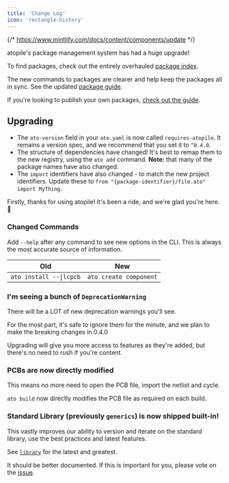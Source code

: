 ```yaml
---
title: 'Change Log'
icon: 'rectangle-history'
---
```


{/* https://www.mintlify.com/docs/content/components/update */}

<Update label="v0.4" description="Packages 📦">
atopile's package management system has had a huge upgrade!

To find packages, check out the entirely overhauled [package index](https://packages.atopile.io).

The new commands to packages are clearer and help keep the packages all in sync. See the updated [package guide](essentials/4-packages).

If you're looking to publish your own packages, [check out the guide](guides/publish).

## Upgrading

- The `ato-version` field in your `ato.yaml` is now called `requires-atopile`. It remains a version spec, and we recommend that you set it to `^0.4.0`.
- The structure of dependencies have changed! It's best to remap them to the new registry, using the `ato add` command. **Note:** that many of the package names have also changed.
- The `import` identifiers have also changed - to match the new project identifiers. Update these to `from "{package-identifier}/file.ato" import MyThing`.

</Update>

<Update label="v0.3" description="A big release with a lot of new infrastructure">

Firstly, thanks for using atopile! It's been a ride, and we're glad you're here. 🙌

### Changed Commands

Add `--help` after any command to see new options in the CLI. This is always the most accurate source of information.

| Old                    | New                    |
| ---------------------- | ---------------------- |
| `ato install --jlcpcb` | `ato create component` |


### I'm seeing a bunch of `DeprecationWarning`

There will be a LOT of new deprecation warnings you'll see.

For the most part, it's safe to ignore them for the minute, and we plan to make the breaking changes in 0.4.0

Upgrading will give you more access to features as they're added, but there's no need to rush if you're content.

### PCBs are now directly modified

This means no more need to open the PCB file, import the netlist and cycle.

`ato build` now directly modifies the PCB file as required on each build.


### Standard Library (previously `generics`) is now shipped built-in!

This vastly improves our ability to version and iterate on the standard library, use the best practices and latest features.

See [`library`](https://github.com/atopile/atopile/tree/main/src/faebryk/library) for the latest and greatest.

It should be better documented. If this is important for you, please vote on the [issue](https://github.com/atopile/atopile/issues/936).

</Update>

